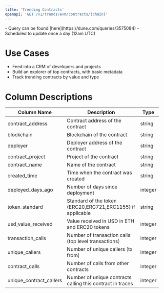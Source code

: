 ```yaml
---
title: 'Trending Contracts'
openapi: 'GET /v1/trends/evm/contracts/{chain}'
---
```


<Note>
- Query can be found [here](https://dune.com/queries/3575084)
- Scheduled to update once a day (12am UTC)
</Note>

# Use Cases

- Feed into a CRM of developers and projects 
- Build an explorer of top contracts, with basic metadata
- Track trending contracts by value and type

# Column Descriptions

| Column Name              | Description                     | Type                   |
|--------------------------|---------------------------------|------------------------|
| contract_address         | Contract address of the contract         | string                 |
| blockchain               | Blockchain of the contract      | string                 |
| deployer                 | Deployer address of the contract        | string                 |
| contract_project         | Project of the contract         | string                 |
| contract_name            | Name of the contract             | string                 |
| created_time             | Time when the contract was created | string              |
| deployed_days_ago        | Number of days since deployment | integer                |
| token_standard           | Standard of the token (ERC20,ERC721,ERC1155) if applicable  | string                 |
| usd_value_received       | Value received in USD in ETH and ERC20 tokens   | integer                 |
| transaction_calls        | Number of transaction calls (top level transactions)    | integer                |
| unique_callers           | Number of unique callers (tx from)      | integer                |
| contract_calls           | Number of calls from other contracts     | integer                |
| unique_contract_callers  | Number of unique contracts calling this contract in traces | integer                |